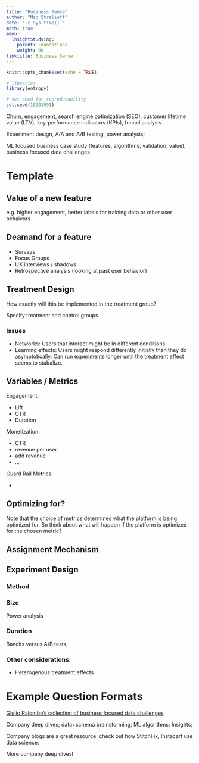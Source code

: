 ```yaml
---
title: "Business Sense"
author: "Mac Strelioff"
date: "`r Sys.time()`"
math: true
menu:
  InsightStudying:
    parent: Foundations
    weight: 99
linktitle: Business Sense
---
```


```r
knitr::opts_chunk$set(echo = TRUE)

# libraries
library(entropy)

# set seed for reproducability
set.seed(10201991)
```




Churn, engagement, search engine optimization (SEO), customer lifetime value (LTV), key-performance indicators (KPIs), funnel analysis

Experiment design, A/A and A/B testing, power analysis; 

ML focused business case study (features, algorithms, validation, value), business focused data challenges


# Template

## Value of a new feature

e.g. higher engagement, better labels for training data or other user behaivors

## Deamand for a feature

- Surveys
- Focus Groups
- UX interviews / shadows
- Retrospective analysis (looking at past user behavior)

## Treatment Design

How exactly will this be implemented in the treatment group? 

Specify treatment and control groups.

### Issues

- Networks: Users that interact might be in different conditions
- Learning effects: Users might respond differently initially than they do asymptotically. Can run experiments longer until the treatment effect seems to stabalize. 

## Variables / Metrics

Engagement:

- Lift
- CTR
- Duration

Monetization: 

- CTR
- revenue per user
- add revenue
- ...

Guard Rail Metrics:

- 

## Optimizing for?

Note that the choice of metrics determines what the platform is being optimized for. So think about what will happen if the platform is optimized for the chosen metric?

## Assignment Mechanism

## Experiment Design

### Method


### Size 

Power analysis

### Duration

Bandits versus A/B tests, 


### Other considerations: 

- Heterogenous treatment effects


# Example Question Formats






[Giulio Palombo's collection of business focused data challenges](https://datamasked.com/)

Company deep dives; data+schema brainstorming; ML algorithms; Insights;

Company blogs are a great resource: check out how StitchFix, Instacart use data science.

More company deep dives!




























